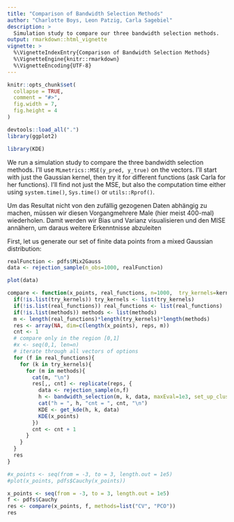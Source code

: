 ```yaml
---
title: "Comparison of Bandwidth Selection Methods"
author: "Charlotte Boys, Leon Patzig, Carla Sagebiel"
description: >
  Simulation study to compare our three bandwidth selection methods.
output: rmarkdown::html_vignette
vignette: >
  %\VignetteIndexEntry{Comparison of Bandwidth Selection Methods}
  %\VignetteEngine{knitr::rmarkdown}
  %\VignetteEncoding{UTF-8}
---
```


```r
knitr::opts_chunk$set(
  collapse = TRUE,
  comment = "#>",
  fig.width = 7,
  fig.height = 4
)
```

```r
devtools::load_all(".")
library(ggplot2)
```

```r
library(KDE)
```

We run a simulation study to compare the three bandwidth selection methods. I'll use `MLmetrics::MSE(y_pred, y_true)` on the vectors. I'll start with just the Gaussian kernel, then try it for different functions (ask Carla for her functions). I'll find not just the MSE, but also the computation time either using `system.time()`, `Sys.time()` or `utils::Rprof()`.

Um das Resultat nicht von den zufällig gezogenen Daten abhängig zu machen, müssen wir diesen Vorgangmehrere Male (hier meist 400-mal) wiederholen. Damit werden wir Bias und Varianz visualisieren und den MISE annähern, um daraus weitere Erkenntnisse abzuleiten

First, let us generate our set of finite data points from a mixed Gaussian distribution:
```r
realFunction <- pdfs$Mix2Gauss
data <- rejection_sample(n_obs=1000, realFunction)
```

```r
plot(data)
```

```r
compare <- function(x_points, real_functions, n=1000,  try_kernels=kernels$gaussian, methods="CV", reps=5){
  if(!is.list(try_kernels)) try_kernels <- list(try_kernels)
  if(!is.list(real_functions)) real_functions <- list(real_functions)
  if(!is.list(methods)) methods <- list(methods)
  m <- length(real_functions)*length(try_kernels)*length(methods)
  res <- array(NA, dim=c(length(x_points), reps, m))
  cnt <- 1
  # compare only in the region [0,1]
  #x <- seq(0,1, len=n)
  # iterate through all vectors of options
  for (f in real_functions){
    for (k in try_kernels){
      for (m in methods){
        cat(m, "\n")
        res[,, cnt] <- replicate(reps, {
          data <- rejection_sample(n,f)
          h <- bandwidth_selection(m, k, data, maxEval=1e3, set_up_cluster = F)
          cat("h = ", h, "cnt = ", cnt, "\n")
          KDE <- get_kde(h, k, data)
          KDE(x_points)
        })
        cnt <- cnt + 1
      }
    }
  }
  res
}
```

```r
#x_points <- seq(from = -3, to = 3, length.out = 1e5)
#plot(x_points, pdfs$Cauchy(x_points))

```

```r
x_points <- seq(from = -3, to = 3, length.out = 1e5)
f <- pdfs$Cauchy
res <- compare(x_points, f, methods=list("CV", "PCO"))
res
```
